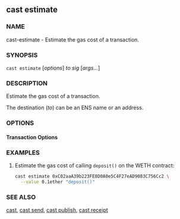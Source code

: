 
## cast estimate

### NAME

cast-estimate - Estimate the gas cost of a transaction.

### SYNOPSIS

`cast estimate` [*options*] _to_ _sig_ [*args...*]

### DESCRIPTION

Estimate the gas cost of a transaction.

The destination (_to_) can be an ENS name or an address.

<SigDescription />

### OPTIONS
<CastEstimateCreateOption />

#### Transaction Options

<TxValueOption />

<RpcOptions />

<EtherscanOptions />

<CommonOptions />

### EXAMPLES

1. Estimate the gas cost of calling `deposit()` on the WETH contract:
   ```sh
   cast estimate 0xC02aaA39b223FE8D0A0e5C4F27eAD9083C756Cc2 \
     --value 0.1ether "deposit()"
   ```

### SEE ALSO

[cast](/cast/reference/overview), [cast send](/cast/reference/cast-send.mdx), [cast publish](/cast/reference/cast-publish.mdx), [cast receipt](/cast/reference/cast-receipt.mdx)
